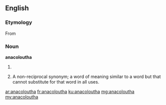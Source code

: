==English==

===Etymology===
From {{etyl|grc|en}} {{term|ἀνακόλουθος||lang=grc|tr=anacolouthos|inconsequent}}

===Noun===
'''anacoloutha'''

# {{plural of|anacolouthon}}
# {{context|rhetoric|lang=en}} A non-reciprocal synonym; a word of meaning similar to a word but that cannot substitute for that  word in all uses.

[[ar:anacoloutha]]
[[fr:anacoloutha]]
[[ku:anacoloutha]]
[[mg:anacoloutha]]
[[my:anacoloutha]]